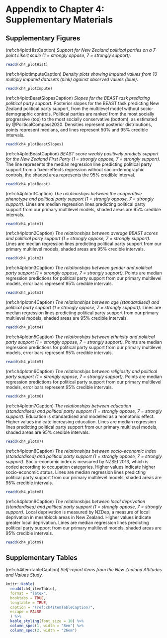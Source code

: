 # Appendix to Chapter 4: Supplementary Materials

## Supplementary Figures

(ref:ch4plotHistCaption) _Support for New Zealand political parties on a 7-point Likert scale (1 = strongly oppose, 7 = strongly support)._

```r
readd(ch4_plotHist)
```

\newpage

\FloatBarrier

(ref:ch4plotImputeCaption) _Density plots showing imputed values from 10 multiply imputed datasets (pink) against observed values (blue)._

```r
readd(ch4_plotImpute)
```

\newpage

\FloatBarrier

(ref:ch4plotBeastSlopesCaption) _Slopes for the BEAST task predicting political party support._ Posterior slopes for the BEAST task predicting New Zealand political party support, from the multilevel model without socio-demographic controls. Political parties are ranked from the most socially progressive (top) to the most socially conservative (bottom), as estimated by @PoliticalCompass2020. Densities represent posterior distributions, points represent medians, and lines represent 50% and 95% credible intervals.

```r
readd(ch4_plotBeastSlopes)
```

\newpage

\FloatBarrier

(ref:ch4plotBeastCaption) _BEAST score weakly positively predicts support for the New Zealand First Party (1 = strongly oppose, 7 = strongly support)._ The line represents the median regression line predicting political party support from a fixed-effects regression without socio-demographic controls, the shaded area represents the 95% credible interval.

```r
readd(ch4_plotBeast)
```

\newpage

\FloatBarrier

(ref:ch4plotm1Caption) _The relationships between the cooperative phenotype and political party support (1 = strongly oppose, 7 = strongly support)._ Lines are median regression lines predicting political party support from our primary multilevel models, shaded areas are 95% credible intervals.

```r
readd(ch4_plotm1)
```

\newpage

\FloatBarrier

(ref:ch4plotm2Caption) _The relationships between average BEAST scores and political party support (1 = strongly oppose, 7 = strongly support)._ Lines are median regression lines predicting political party support from our primary multilevel models, shaded areas are 95% credible intervals.

```r
readd(ch4_plotm2)
```

\newpage

\FloatBarrier

(ref:ch4plotm3Caption) _The relationships between gender and political party support (1 = strongly oppose, 7 = strongly support)._ Points are median regression predictions for political party support from our primary multilevel models, error bars represent 95% credible intervals.

```r
readd(ch4_plotm3)
```

\newpage

\FloatBarrier

(ref:ch4plotm4Caption) _The relationships between age (standardised) and political party support (1 = strongly oppose, 7 = strongly support)._ Lines are median regression lines predicting political party support from our primary multilevel models, shaded areas are 95% credible intervals.

```r
readd(ch4_plotm4)
```

\newpage

\FloatBarrier

(ref:ch4plotm5Caption) _The relationships between ethnicity and political party support (1 = strongly oppose, 7 = strongly support)._ Points are median regression predictions for political party support from our primary multilevel models, error bars represent 95% credible intervals.

```r
readd(ch4_plotm5)
```

\newpage

\FloatBarrier

(ref:ch4plotm6Caption) _The relationships between religiosity and political party support (1 = strongly oppose, 7 = strongly support)._ Points are median regression predictions for political party support from our primary multilevel models, error bars represent 95% credible intervals.

```r
readd(ch4_plotm6)
```

\newpage

\FloatBarrier

(ref:ch4plotm7Caption) _The relationships between education (standardised) and political party support (1 = strongly oppose, 7 = strongly support)._ Education is standardised and modelled as a monotonic effect. Higher values indicate increasing education. Lines are median regression lines predicting political party support from our primary multilevel models, shaded areas are 95% credible intervals.

```r
readd(ch4_plotm7)
```

\newpage

\FloatBarrier

(ref:ch4plotm8Caption) _The relationships between socio-economic index (standardised) and political party support (1 = strongly oppose, 7 = strongly support)._ Socio-economic index is measured by NZSEI 2013, which is coded according to occupation categories. Higher values indicate higher socio-economic status. Lines are median regression lines predicting political party support from our primary multilevel models, shaded areas are 95% credible intervals.

```r
readd(ch4_plotm8)
```

\newpage

\FloatBarrier

(ref:ch4plotm9Caption) _The relationships between local deprivation (standardised) and political party support (1 = strongly oppose, 7 = strongly support)._ Local deprivation is measured by NZDep, a measure of local deprivation in meshblock areas in New Zealand. Higher values indicate greater local deprivation. Lines are median regression lines predicting political party support from our primary multilevel models, shaded areas are 95% credible intervals.

```r
readd(ch4_plotm9)
```

\newpage

\FloatBarrier

## Supplementary Tables

(ref:ch4itemTableCaption) _Self-report items from the New Zealand Attitudes and Values Study._

```r
knitr::kable(
  readd(ch4_itemTable),
  format = "latex",
  booktabs = TRUE,
  longtable = TRUE,
  caption = "(ref:ch4itemTableCaption)",
  escape = FALSE
  ) %>%
  kable_styling(font_size = 10) %>%
  column_spec(1, width = "8em") %>%
  column_spec(2, width = "26em")
```

